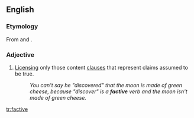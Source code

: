 ==English==

===Etymology===
From {{term|fact}} and {{term|-ive}}.

===Adjective===
{{en-adj|-}}

# {{linguistics|of a verb}} [[license|Licensing]] only those content [[clause]]s that represent claims assumed to be true.
#: ''You can't say he "discovered" that the moon is made of green cheese, because "discover" is a '''factive''' verb and the moon isn't made of green cheese.''

[[tr:factive]]